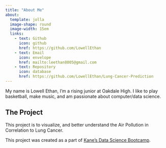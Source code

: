 ```yaml
---
title: "About Me"
about:
  template: jolla
  image-shape: round
  image-width: 15em
  links: 
    - text: Github
      icon: github
      href: https://github.com/LowellEthan
    - text: Email
      icon: envelope
      href: mailto:leethan8005@gmail.com
    - text: Repository
      icon: database
      href: https://github.com/LowellEthan/Lung-Cancer-Prediction
---
```


My name is Lowell Ethan, I'm a rising junior at Oakdale High. I like to play basketball, make music, and am passionate about computer/data science.

## The Project

This project is to visualize, and better understand the Air Pollution in Correlation to Lung Cancer.

This project was created as a part of [Kane’s Data Science Bootcamp](https://bootcamp.davidkane.info/).
